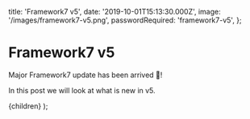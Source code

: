  title: 'Framework7 v5',
  date: '2019-10-01T15:13:30.000Z',
  image: '/images/framework7-v5.png',
  passwordRequired: 'framework7-v5',
};

# Framework7 v5

Major Framework7 update has been arrived 🎉!

In this post we will look at what is new in v5.

  <ProtectedPostLayout meta={meta}>{children}</ProtectedPostLayout>
);
